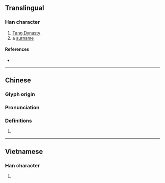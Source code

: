 {{character info}}
==Translingual==

===Han character===
{{Han char|rn=30|rad=口|as=09|sn=12|four=|canj=RAMH|ids=⿰口昜}}

# [[w:Tang Dynasty|Tang Dynasty]]
# a [[surname]]

====References====
* {{Han ref|kx=0196.270|dkj=03884|dj=0418.190|hdz=10653.100|uh=557A|ud=21882}}

----

==Chinese==
{{zh-forms}}

===Glyph origin===
{{Han etym}}

===Pronunciation===
{{zh-pron
|m=táng
|c=
|mc=y
|oc=y
|cat=
}}

===Definitions===
{{zh-hanzi}}

# {{rfdef|zh}}

----

==Vietnamese==

===Han character===
{{vi-readings|reading=dể|rs=口09}}

# {{rfdef|vi|sort=口09}}